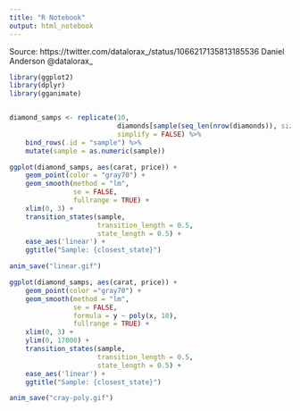```yaml
---
title: "R Notebook"
output: html_notebook
---
```


Source: https://twitter.com/datalorax_/status/1066217135813185536
Daniel Anderson @datalorax_

```r
library(ggplot2)
library(dplyr)
library(gganimate)


diamond_samps <- replicate(10,
                           diamonds[sample(seq_len(nrow(diamonds)), size = 100), ],
                           simplify = FALSE) %>% 
    bind_rows(.id = "sample") %>% 
    mutate(sample = as.numeric(sample))

ggplot(diamond_samps, aes(carat, price)) +
    geom_point(color = "gray70") +
    geom_smooth(method = "lm",
                se = FALSE,
                fullrange = TRUE) +
    xlim(0, 3) +
    transition_states(sample,
                      transition_length = 0.5,
                      state_length = 0.5) +
    ease_aes('linear') +
    ggtitle("Sample: {closest_state}")

anim_save("linear.gif")

```

```r
ggplot(diamond_samps, aes(carat, price)) +
    geom_point(color ="gray70") +
    geom_smooth(method = "lm",
                se = FALSE,
                formula = y ~ poly(x, 10),
                fullrange = TRUE) +
    xlim(0, 3) +
    ylim(0, 17000) +
    transition_states(sample,
                      transition_length = 0.5,
                      state_length = 0.5) +
    ease_aes('linear') +
    ggtitle("Sample: {closest_state}")

anim_save("cray-poly.gif")
```

